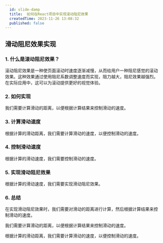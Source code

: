 ```yaml
---
  id: slide-damp
  title:  如何在React项目中实现滚动阻尼效果
  createdTime: 2023-11-26 13:08:32
  published: false
---
```


<LinkCard
  title="滑动阻尼效果实现"
  href="https://github.com/suqingyao/blog-demo/tree/main/packages/slide-damp"
  image="https://w.wallhaven.cc/full/3l/wallhaven-3l2ldd.png"
  description="本文将带你了解如何在React项目中实现一个平滑的滚动阻尼效果，使用requestAnimationFrame优化动画性能。"
/>

## 滑动阻尼效果实现

### 1. 什么是滚动阻尼效果？

滚动阻尼效果是一种使页面滚动时速度逐渐减慢，从而给用户一种阻尼感觉的滚动效果。这种效果通过使用阻尼系数调整速度而实现，阻力越大，阻尼效果越强烈。在实际应用中，这可以为滚动提供更好的视觉体验。

### 2. 如何实现

我们需要计算滑动的距离，以便根据计算结果来控制滑动的速度。

### 3. 计算滑动速度

根据计算的滑动距离，我们需要计算滑动的速度，以便控制滑动的速度。

### 4. 控制滑动速度

根据计算的滑动速度，我们需要控制滑动的速度。

### 5. 实现滑动阻尼效果

根据计算的滑动速度，我们需要实现滑动阻尼效果。

### 6. 总结

在实现滑动阻尼效果时，我们需要对滑动的距离进行计算，然后根据计算结果来控制滑动的速度。

我们需要计算滑动的距离，以便根据计算结果来控制滑动的速度。

根据计算的滑动距离，我们需要计算滑动的速度，以便控制滑动的速度。

